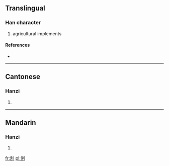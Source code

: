 ==Translingual==

===Han character===
{{Han char|rn=18|rad=刀|as=07|sn=9|four=|canj=人口中弓 (ORLN)}}

# agricultural implements

====References====
* {{Han ref|kx=0140.200|hdz=10342.110|uh=34E7|ud=13543}}

----

==Cantonese==

===Hanzi===
{{yue-hanzi|jyut=|y=deui1, haang1 jim1 jim2}}

# {{defn|lang=yue|sort=刀07}}

----

==Mandarin==

===Hanzi===
{{cmn-hanzi|pin=[[yǎn]] ([[yan3]])|wg=yen<sup>3</sup>}}

# {{defn|lang=cmn|sort=刀07}}

[[fr:㓧]]
[[pl:㓧]]